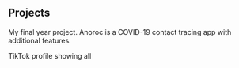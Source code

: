 ## Projects

<ProjectCard 
    title="Anoroc" 
    link="https://github.com/COS301-SE-2020/Anoroc-Mobile" 
    bg="linear-gradient(to right, #D4145A 0%, #FBB03B 100%)">
    My final year project. Anoroc is a COVID-19 contact tracing app with additional features.
</ProjectCard>

<ProjectCard
  title="RashFever TikTok Profile"
  link="https://www.tiktok.com/@rashfever"
  bg="linear-gradient(to right, #662D8C 0%, #ED1E79 100%)">
    TikTok profile showing all 
